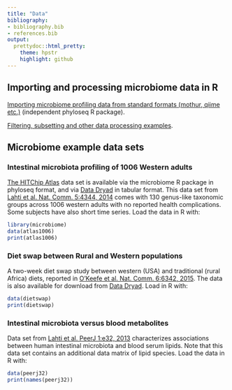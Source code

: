 ```yaml
---
title: "Data"
bibliography: 
- bibliography.bib
- references.bib
output: 
  prettydoc::html_pretty:
    theme: hpstr
    highlight: github
---
```

<!--
  %\VignetteEngine{knitr::rmarkdown}
  %\VignetteIndexEntry{microbiome tutorial - data}
  %\usepackage[utf8]{inputenc}
  %\VignetteEncoding{UTF-8}  
-->


## Importing and processing microbiome data in R

[Importing microbiome profiling data from standard formats (mothur, qiime etc.)](http://joey711.github.io/phyloseq/import-data) (independent phyloseq R package).

[Filtering, subsetting and other data processing examples](Preprocessing.html).


## Microbiome example data sets

### Intestinal microbiota profiling of 1006 Western adults

[The HITChip Atlas](Atlas.html) data set is available via the microbiome R package in phyloseq format, and via [Data Dryad](http://doi.org/10.5061/dryad.pk75d) in tabular format. This data set from [Lahti et al. Nat. Comm. 5:4344, 2014](http://www.nature.com/ncomms/2014/140708/ncomms5344/full/ncomms5344.html) comes with 130 genus-like taxonomic groups across 1006 western adults with no reported health complications. Some subjects have also short time series. Load the data in R with:

```r
library(microbiome)
data(atlas1006) 
print(atlas1006)
```


### Diet swap between Rural and Western populations

A two-week diet swap study between western (USA) and traditional
(rural Africa) diets, reported in [O'Keefe et al. Nat. Comm. 6:6342,
2015](http://dx.doi.org/10.1038/ncomms7342). The data is also
available for download from [Data
Dryad](http://dx.doi.org/10.5061/dryad.1mn1n). Load in R with:

```r
data(dietswap)
print(dietswap)
```


### Intestinal microbiota versus blood metabolites

Data set from [Lahti et al. PeerJ 1:e32,
2013](https://peerj.com/articles/32/) characterizes associations
between human intestinal microbiota and blood serum lipids. Note that
this data set contains an additional data matrix of lipid
species. Load the data in R with:

```r
data(peerj32)
print(names(peerj32))
```


